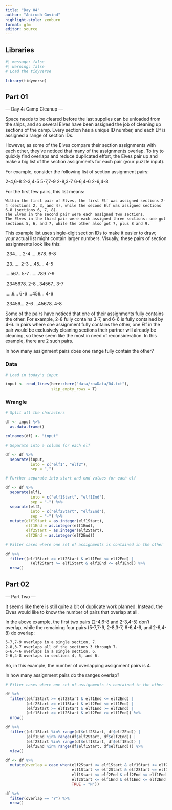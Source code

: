 ```yaml
---
title: "Day 04"
author: "Anirudh Govind"
highlight-style: zenburn
format: gfm
editor: source
---
```


## Libraries

```r
#| message: false
#| warning: false
# Load the tidyverse

library(tidyverse)
```

## Part 01

--- Day 4: Camp Cleanup ---

Space needs to be cleared before the last supplies can be unloaded from the ships, and so several Elves have been assigned the job of cleaning up sections of the camp. Every section has a unique ID number, and each Elf is assigned a range of section IDs.

However, as some of the Elves compare their section assignments with each other, they've noticed that many of the assignments overlap. To try to quickly find overlaps and reduce duplicated effort, the Elves pair up and make a big list of the section assignments for each pair (your puzzle input).

For example, consider the following list of section assignment pairs:

2-4,6-8
2-3,4-5
5-7,7-9
2-8,3-7
6-6,4-6
2-6,4-8

For the first few pairs, this list means:

    Within the first pair of Elves, the first Elf was assigned sections 2-4 (sections 2, 3, and 4), while the second Elf was assigned sections 6-8 (sections 6, 7, 8).
    The Elves in the second pair were each assigned two sections.
    The Elves in the third pair were each assigned three sections: one got sections 5, 6, and 7, while the other also got 7, plus 8 and 9.

This example list uses single-digit section IDs to make it easier to draw; your actual list might contain larger numbers. Visually, these pairs of section assignments look like this:

.234.....  2-4
.....678.  6-8

.23......  2-3
...45....  4-5

....567..  5-7
......789  7-9

.2345678.  2-8
..34567..  3-7

.....6...  6-6
...456...  4-6

.23456...  2-6
...45678.  4-8

Some of the pairs have noticed that one of their assignments fully contains the other. For example, 2-8 fully contains 3-7, and 6-6 is fully contained by 4-6. In pairs where one assignment fully contains the other, one Elf in the pair would be exclusively cleaning sections their partner will already be cleaning, so these seem like the most in need of reconsideration. In this example, there are 2 such pairs.

In how many assignment pairs does one range fully contain the other?


### Data

```r
# Load in today's input

input <- read_lines(here::here("data/rawData/04.txt"),
                    skip_empty_rows = T)
```

### Wrangle

```r
# Split all the characters

df <- input %>% 
  as.data.frame()

colnames(df) <- "input"

# Separate into a column for each elf

df <- df %>% 
  separate(input,
           into = c("elf1", "elf2"),
           sep = ",")

# Further separate into start and end values for each elf

df <- df %>% 
  separate(elf1,
           into = c("elf1Start", "elf1End"),
           sep = "-") %>% 
  separate(elf2,
           into = c("elf2Start", "elf2End"),
           sep = "-") %>% 
  mutate(elf1Start = as.integer(elf1Start),
         elf1End = as.integer(elf1End),
         elf2Start = as.integer(elf2Start),
         elf2End = as.integer(elf2End))

# Filter cases where one set of assignments is contained in the other

df %>% 
  filter((elf1Start >= elf2Start & elf1End <= elf2End) | 
           (elf2Start >= elf1Start & elf2End <= elf1End)) %>% 
  nrow()
```

## Part 02

--- Part Two ---

It seems like there is still quite a bit of duplicate work planned. Instead, the Elves would like to know the number of pairs that overlap at all.

In the above example, the first two pairs (2-4,6-8 and 2-3,4-5) don't overlap, while the remaining four pairs (5-7,7-9, 2-8,3-7, 6-6,4-6, and 2-6,4-8) do overlap:

    5-7,7-9 overlaps in a single section, 7.
    2-8,3-7 overlaps all of the sections 3 through 7.
    6-6,4-6 overlaps in a single section, 6.
    2-6,4-8 overlaps in sections 4, 5, and 6.

So, in this example, the number of overlapping assignment pairs is 4.

In how many assignment pairs do the ranges overlap?

```r
# Filter cases where one set of assignments is contained in the other

df %>% 
  filter((elf1Start >= elf2Start & elf1End <= elf2End) | 
         (elf2Start >= elf1Start & elf2End <= elf1End) | 
         (elf2Start >= elf1Start & elf1End >= elf2End) |
         (elf1Start >= elf2Start & elf2End >= elf1End)) %>% 
  nrow()

df %>% 
  filter((elf1Start %in% range(df$elf2Start, df$elf2End)) |
         (elf1End %in% range(df$elf2Start, df$elf2End)) | 
         (elf2Start %in% range(df$elf1Start, df$elf1End)) |
         (elf2End %in% range(df$elf1Start, df$elf1End))) %>% 
  view()

df <- df %>% 
  mutate(overlap = case_when(elf2Start <= elf1Start & elf1Start <= elf2End ~ "Y",
                             elf1Start <= elf2Start & elf2Start <= elf1End ~ "Y",
                             elf1Start <= elf2End & elf2End <= elf1End ~ "Y",
                             elf2Start <= elf1End & elf1End <= elf2End ~ "Y",
                             TRUE ~ "N"))

df %>% 
  filter(overlap == "Y") %>% 
  nrow()
```

